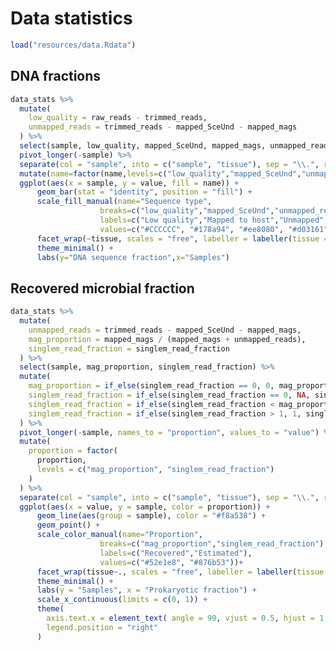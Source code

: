 # Data statistics

```r
load("resources/data.Rdata")
```

## DNA fractions

```r
data_stats %>%
  mutate(
    low_quality = raw_reads - trimmed_reads,
    unmapped_reads = trimmed_reads - mapped_SceUnd - mapped_mags
  ) %>%
  select(sample, low_quality, mapped_SceUnd, mapped_mags, unmapped_reads) %>%
  pivot_longer(-sample) %>%
  separate(col = "sample", into = c("sample", "tissue"), sep = "\\.", remove = FALSE) %>%
  mutate(name=factor(name,levels=c("low_quality","mapped_SceUnd","unmapped_reads","mapped_mags"))) %>%
  ggplot(aes(x = sample, y = value, fill = name)) +
      geom_bar(stat = "identity", position = "fill") +
      scale_fill_manual(name="Sequence type",
                    breaks=c("low_quality","mapped_SceUnd","unmapped_reads","mapped_mags"),
                    labels=c("Low quality","Mapped to host","Unmapped","Mapped to MAGs"),
                    values=c("#CCCCCC", "#178a94", "#ee8080", "#d03161"))+
      facet_wrap(~tissue, scales = "free", labeller = labeller(tissue = c(cloaca="Cloaca",feces="Faeces"))) +
      theme_minimal() +
      labs(y="DNA sequence fraction",x="Samples")
```

## Recovered microbial fraction

```r
data_stats %>%
  mutate(
    unmapped_reads = trimmed_reads - mapped_SceUnd - mapped_mags,
    mag_proportion = mapped_mags / (mapped_mags + unmapped_reads),
    singlem_read_fraction = singlem_read_fraction
  ) %>%
  select(sample, mag_proportion, singlem_read_fraction) %>%
  mutate(
    mag_proportion = if_else(singlem_read_fraction == 0, 0, mag_proportion),
    singlem_read_fraction = if_else(singlem_read_fraction == 0, NA, singlem_read_fraction),
    singlem_read_fraction = if_else(singlem_read_fraction < mag_proportion, NA, singlem_read_fraction),
    singlem_read_fraction = if_else(singlem_read_fraction > 1, 1, singlem_read_fraction)
  ) %>%
  pivot_longer(-sample, names_to = "proportion", values_to = "value") %>%
  mutate(
    proportion = factor(
      proportion,
      levels = c("mag_proportion", "singlem_read_fraction")
    )
  ) %>%
  separate(col = "sample", into = c("sample", "tissue"), sep = "\\.", remove = FALSE) %>%
  ggplot(aes(x = value, y = sample, color = proportion)) +
      geom_line(aes(group = sample), color = "#f8a538") +
      geom_point() +
      scale_color_manual(name="Proportion",
                    breaks=c("mag_proportion","singlem_read_fraction"),
                    labels=c("Recovered","Estimated"),
                    values=c("#52e1e8", "#876b53"))+
      facet_wrap(tissue~., scales = "free", labeller = labeller(tissue = c(cloaca="Cloaca",feces="Faeces"))) +
      theme_minimal() +
      labs(y = "Samples", x = "Prokaryotic fraction") +
      scale_x_continuous(limits = c(0, 1)) +
      theme(
        axis.text.x = element_text( angle = 90, vjust = 0.5, hjust = 1, size = 6),
        legend.position = "right"
      )
```